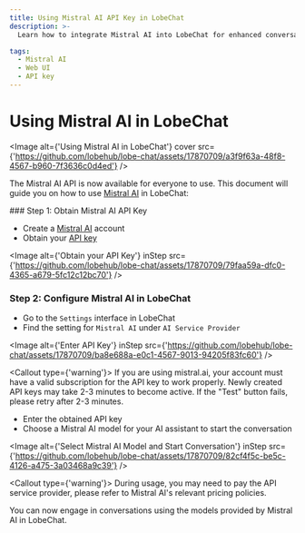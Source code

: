 ```yaml
---
title: Using Mistral AI API Key in LobeChat
description: >-
  Learn how to integrate Mistral AI into LobeChat for enhanced conversational experiences. Follow the steps to configure Mistral AI and start using its models.

tags:
  - Mistral AI
  - Web UI
  - API key
---
```


# Using Mistral AI in LobeChat

<Image alt={'Using Mistral AI in LobeChat'} cover src={'https://github.com/lobehub/lobe-chat/assets/17870709/a3f9f63a-48f8-4567-b960-7f3636c0d4ed'} />

The Mistral AI API is now available for everyone to use. This document will guide you on how to use [Mistral AI](https://mistral.ai/) in LobeChat:

<Steps>
  ### Step 1: Obtain Mistral AI API Key

  - Create a [Mistral AI](https://mistral.ai/) account
  - Obtain your [API key](https://console.mistral.ai/user/api-keys/)

  <Image alt={'Obtain your API Key'} inStep src={'https://github.com/lobehub/lobe-chat/assets/17870709/79faa59a-dfc0-4365-a679-5fc12c12bc70'} />

  ### Step 2: Configure Mistral AI in LobeChat

  - Go to the `Settings` interface in LobeChat
  - Find the setting for `Mistral AI` under `AI Service Provider`

  <Image alt={'Enter API Key'} inStep src={'https://github.com/lobehub/lobe-chat/assets/17870709/ba8e688a-e0c1-4567-9013-94205f83fc60'} />

  <Callout type={'warning'}>
    If you are using mistral.ai, your account must have a valid subscription for the API key to work
    properly. Newly created API keys may take 2-3 minutes to become active. If the "Test" button
    fails, please retry after 2-3 minutes.
  </Callout>

  - Enter the obtained API key
  - Choose a Mistral AI model for your AI assistant to start the conversation

  <Image alt={'Select Mistral AI Model and Start Conversation'} inStep src={'https://github.com/lobehub/lobe-chat/assets/17870709/82cf4f5c-be5c-4126-a475-3a03468a9c39'} />

  <Callout type={'warning'}>
    During usage, you may need to pay the API service provider, please refer to Mistral AI's relevant
    pricing policies.
  </Callout>
</Steps>

You can now engage in conversations using the models provided by Mistral AI in LobeChat.
